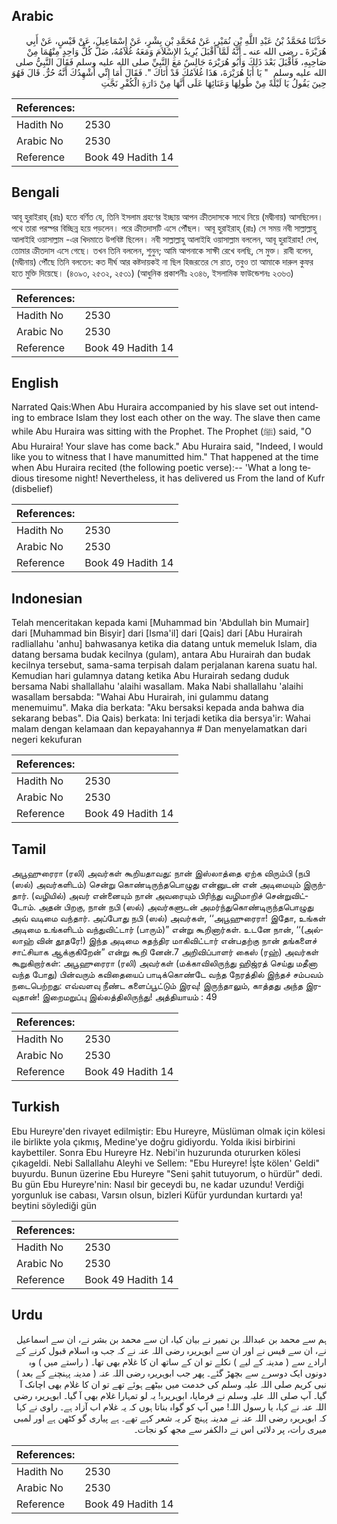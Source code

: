 ## Arabic


<div dir="rtl" lang="ar" style={{fontSize:'larger',backgroundColor:'#f8f9fa',padding:20}}>
حَدَّثَنَا مُحَمَّدُ بْنُ عَبْدِ اللَّهِ بْنِ نُمَيْرٍ، عَنْ مُحَمَّدِ بْنِ بِشْرٍ، عَنْ إِسْمَاعِيلَ، عَنْ قَيْسٍ، عَنْ أَبِي هُرَيْرَةَ ـ رضى الله عنه ـ أَنَّهُ لَمَّا أَقْبَلَ يُرِيدُ الإِسْلاَمَ وَمَعَهُ غُلاَمُهُ، ضَلَّ كُلُّ وَاحِدٍ مِنْهُمَا مِنْ صَاحِبِهِ، فَأَقْبَلَ بَعْدَ ذَلِكَ وَأَبُو هُرَيْرَةَ جَالِسٌ مَعَ النَّبِيِّ صلى الله عليه وسلم فَقَالَ النَّبِيُّ صلى الله عليه وسلم ‏ "‏ يَا أَبَا هُرَيْرَةَ، هَذَا غُلاَمُكَ قَدْ أَتَاكَ ‏"‏‏.‏ فَقَالَ أَمَا إِنِّي أُشْهِدُكَ أَنَّهُ حُرٌّ‏.‏ قَالَ فَهُوَ حِينَ يَقُولُ يَا لَيْلَةً مِنْ طُولِهَا وَعَنَائِهَا عَلَى أَنَّهَا مِنْ دَارَةِ الْكُفْرِ نَجَّتِ
</div>
<div style={{backgroundColor:'#f8f9fa',padding:20, marginBottom: 10}}><table> <thead> <tr> <th>References:</th> <th></th> </tr> </thead> <tbody><tr><td>Hadith No</td><td>2530</td></tr><tr><td>Arabic No</td><td>2530</td></tr><tr><td>Reference</td><td>Book 49 Hadith 14</td></tr></tbody></table></div>

## Bengali


<div dir="ltr" lang="bn" style={{fontSize:'larger',backgroundColor:'#f8f9fa',padding:20}}>
আবূ হুরাইরাহ্ (রাঃ) হতে বর্ণিত যে, তিনি ইসলাম গ্রহণের ইচ্ছায় আপন ক্রীতদাসকে সাথে নিয়ে (মদ্বীনায়) আসছিলেন। পথে তারা পরস্পর বিচ্ছিন্ন হয়ে পড়লেন। পরে ক্রীতদাসটি এসে পৌঁছল। আবূ হুরাইরাহ্ (রাঃ) সে সময় নবী সাল্লাল্লাহু আলাইহি ওয়াসাল্লাম -এর খিদমাতে উপবিষ্ট ছিলেন। নবী সাল্লাল্লাহু আলাইহি ওয়াসাল্লাম বললেন, আবূ হুরাইরাহ! দেখ, তোমার ক্রীতদাস এসে গেছে। তখন তিনি বললেন, শুনুন; আমি আপনাকে সাক্ষী রেখে বলছি, সে মুক্ত। রাবী বলেন, (মদ্বীনায়) পৌঁছে তিনি বলতেন: কত দীর্ঘ আর কষ্টদায়কই না ছিল হিজরতের সে রাত, তবুও তা আমাকে দারুল কুফর হতে মুক্তি দিয়েছে। (৪৩৯৩, ২৫৩২, ২৫৩১) (আধুনিক প্রকাশনীঃ ২৩৪৬, ইসলামিক ফাউন্ডেশনঃ ২৩৬৩)
</div>
<div style={{backgroundColor:'#f8f9fa',padding:20, marginBottom: 10}}><table> <thead> <tr> <th>References:</th> <th></th> </tr> </thead> <tbody><tr><td>Hadith No</td><td>2530</td></tr><tr><td>Arabic No</td><td>2530</td></tr><tr><td>Reference</td><td>Book 49 Hadith 14</td></tr></tbody></table></div>

## English


<div dir="ltr" lang="en" style={{fontSize:'larger',backgroundColor:'#f8f9fa',padding:20}}>
Narrated Qais:When Abu Huraira accompanied by his slave set out intending to embrace Islam they lost each other on the way. The slave then came while Abu Huraira was sitting with the Prophet. The Prophet (ﷺ) said, "O Abu Huraira! Your slave has come back." Abu Huraira said, "Indeed, I would like you to witness that I have manumitted him." That happened at the time when Abu Huraira recited (the following poetic verse):-- 'What a long tedious tiresome night! Nevertheless, it has delivered us From the land of Kufr (disbelief)
</div>
<div style={{backgroundColor:'#f8f9fa',padding:20, marginBottom: 10}}><table> <thead> <tr> <th>References:</th> <th></th> </tr> </thead> <tbody><tr><td>Hadith No</td><td>2530</td></tr><tr><td>Arabic No</td><td>2530</td></tr><tr><td>Reference</td><td>Book 49 Hadith 14</td></tr></tbody></table></div>

## Indonesian


<div dir="ltr" lang="id" style={{fontSize:'larger',backgroundColor:'#f8f9fa',padding:20}}>
Telah menceritakan kepada kami [Muhammad bin 'Abdullah bin Mumair] dari [Muhammad bin Bisyir] dari [Isma'il] dari [Qais] dari [Abu Hurairah radliallahu 'anhu] bahwasanya ketika dia datang untuk memeluk Islam, dia datang bersama budak kecilnya (gulam), antara Abu Hurairah dan budak kecilnya tersebut, sama-sama terpisah dalam perjalanan karena suatu hal. Kemudian hari gulamnya datang ketika Abu Hurairah sedang duduk bersama Nabi shallallahu 'alaihi wasallam. Maka Nabi shallallahu 'alaihi wasallam bersabda: "Wahai Abu Hurairah, ini gulammu datang menemuimu". Maka dia berkata: "Aku bersaksi kepada anda bahwa dia sekarang bebas". Dia Qais) berkata: Ini terjadi ketika dia bersya'ir: Wahai malam dengan kelamaan dan kepayahannya # Dan menyelamatkan dari negeri kekufuran
</div>
<div style={{backgroundColor:'#f8f9fa',padding:20, marginBottom: 10}}><table> <thead> <tr> <th>References:</th> <th></th> </tr> </thead> <tbody><tr><td>Hadith No</td><td>2530</td></tr><tr><td>Arabic No</td><td>2530</td></tr><tr><td>Reference</td><td>Book 49 Hadith 14</td></tr></tbody></table></div>

## Tamil


<div dir="ltr" lang="ta" style={{fontSize:'larger',backgroundColor:'#f8f9fa',padding:20}}>
அபூஹுரைரா (ரலி) அவர்கள் கூறியதாவது: நான் இஸ்லாத்தை ஏற்க விரும்பி (நபி (ஸல்) அவர்களிடம்) சென்று கொண்டிருந்தபொழுது என்னுடன் என் அடிமையும் இருந்தார். (வழியில்) அவர் என்னையும் நான் அவரையும் பிரிந்து வழிமாறிச் சென்றுவிட்டோம். அதன் பிறகு, நான் நபி (ஸல்) அவர்களுடன் அமர்ந்துகொண்டிருந்தபொழுது அவ் வடிமை வந்தார். அப்போது நபி (ஸல்) அவர்கள், ‘‘அபூஹுரைரா! இதோ, உங்கள் அடிமை உங்களிடம் வந்துவிட்டார் (பாரும்)” என்று கூறினார்கள். உடனே நான், ‘‘(அல்லாஹ் வின் தூதரே!) இந்த அடிமை சுதந்திர மாகிவிட்டார் என்பதற்கு நான் தங்களைச் சாட்சியாக ஆக்குகிறேன்” என்று கூறி னேன்.7 அறிவிப்பாளர் கைஸ் (ரஹ்) அவர்கள் கூறுகிறார்கள்: அபூஹுரைரா (ரலி) அவர்கள் (மக்காவிலிருந்து ஹிஜ்ரத் செய்து மதீனா வந்த போது) பின்வரும் கவிதையைப் பாடிக்கொண்டே வந்த நேரத்தில் இந்தச் சம்பவம் நடைபெற்றது: எவ்வளவு நீண்ட களைப்பூட்டும் இரவு! இருந்தாலும், காத்தது அந்த இரவுதான்! இறைமறுப்பு இல்லத்திலிருந்து! அத்தியாயம் : 49
</div>
<div style={{backgroundColor:'#f8f9fa',padding:20, marginBottom: 10}}><table> <thead> <tr> <th>References:</th> <th></th> </tr> </thead> <tbody><tr><td>Hadith No</td><td>2530</td></tr><tr><td>Arabic No</td><td>2530</td></tr><tr><td>Reference</td><td>Book 49 Hadith 14</td></tr></tbody></table></div>

## Turkish


<div dir="ltr" lang="tr" style={{fontSize:'larger',backgroundColor:'#f8f9fa',padding:20}}>
Ebu Hureyre'den rivayet edilmiştir: Ebu Hureyre, Müslüman olmak için kölesi ile birlikte yola çıkmış, Medine'ye doğru gidiyordu. Yolda ikisi birbirini kaybettiler. Sonra Ebu Hureyre Hz. Nebi'in huzurunda otururken kölesi çıkageldi. Nebi Sallallahu Aleyhi ve Sellem: "Ebu Hureyre! İşte kölen' Geldi" buyurdu. Bunun üzerine Ebu Hureyre "Seni şahit tutuyorum, o hürdür" dedi. Bu gün Ebu Hureyre'nin: Nasıl bir geceydi bu, ne kadar uzundu! Verdiği yorgunluk ise cabası, Varsın olsun, bizleri Küfür yurdundan kurtardı ya! beytini söylediği gün
</div>
<div style={{backgroundColor:'#f8f9fa',padding:20, marginBottom: 10}}><table> <thead> <tr> <th>References:</th> <th></th> </tr> </thead> <tbody><tr><td>Hadith No</td><td>2530</td></tr><tr><td>Arabic No</td><td>2530</td></tr><tr><td>Reference</td><td>Book 49 Hadith 14</td></tr></tbody></table></div>

## Urdu


<div dir="rtl" lang="ur" style={{fontSize:'larger',backgroundColor:'#f8f9fa',padding:20}}>
ہم سے محمد بن عبداللہ بن نمیر نے بیان کیا، ان سے محمد بن بشر نے، ان سے اسماعیل نے، ان سے قیس نے اور ان سے ابوہریرہ رضی اللہ عنہ نے کہ جب وہ اسلام قبول کرنے کے ارادے سے ( مدینہ کے لیے ) نکلے تو ان کے ساتھ ان کا غلام بھی تھا۔ ( راستے میں ) وہ دونوں ایک دوسرے سے بچھڑ گئے۔ پھر جب ابوہریرہ رضی اللہ عنہ ( مدینہ پہنچنے کے بعد ) نبی کریم صلی اللہ علیہ وسلم کی خدمت میں بیٹھے ہوئے تھے تو ان کا غلام بھی اچانک آ گیا۔ آپ صلی اللہ علیہ وسلم نے فرمایا، ابوہریرہ! یہ لو تمہارا غلام بھی آ گیا۔ ابوہریرہ رضی اللہ عنہ نے کہا، یا رسول اللہ! میں آپ کو گواہ بناتا ہوں کہ یہ غلام اب آزاد ہے۔ راوی نے کہا کہ ابوہریرہ رضی اللہ عنہ نے مدینہ پہنچ کر یہ شعر کہے تھے۔ ہے پیاری گو کٹھن ہے اور لمبی میری رات، پر دلائی اس نے دالکفر سے مجھ کو نجات۔
</div>
<div style={{backgroundColor:'#f8f9fa',padding:20, marginBottom: 10}}><table> <thead> <tr> <th>References:</th> <th></th> </tr> </thead> <tbody><tr><td>Hadith No</td><td>2530</td></tr><tr><td>Arabic No</td><td>2530</td></tr><tr><td>Reference</td><td>Book 49 Hadith 14</td></tr></tbody></table></div>